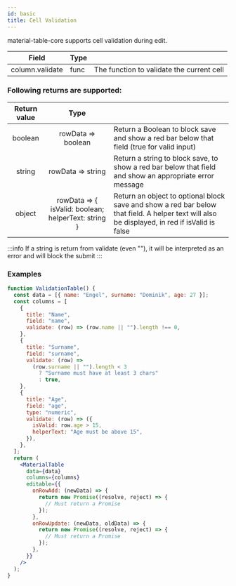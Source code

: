 ```yaml
---
id: basic
title: Cell Validation
---
```



material-table-core supports cell validation during edit.

| Field           | Type |                                           |
| --------------- | ---- | ----------------------------------------- |
| column.validate | func | The function to validate the current cell |

### Following returns are supported:

| Return value |                        Type                         |                                                                                                                                               |
| :----------: | :-------------------------------------------------: | --------------------------------------------------------------------------------------------------------------------------------------------- |
|   boolean    |                 rowData => boolean                  | Return a Boolean to block save and show a red bar below that field (true for valid input)                                                     |
|    string    |                  rowData => string                  | Return a string to block save, to show a red bar below that field and show an appropriate error message                                       |
|    object    | rowData => { isValid: boolean; helperText: string } | Return an object to optional block save and show a red bar below that field. A helper text will also be displayed, in red if isValid is false |

:::info
If a string is return from validate (even ""), it will be interpreted as an error and will block the submit
:::

### Examples

```jsx live
function ValidationTable() {
  const data = [{ name: "Engel", surname: "Dominik", age: 27 }];
  const columns = [
    {
      title: "Name",
      field: "name",
      validate: (row) => (row.name || "").length !== 0,
    },
    {
      title: "Surname",
      field: "surname",
      validate: (row) =>
        (row.surname || "").length < 3
          ? "Surname must have at least 3 chars"
          : true,
    },
    {
      title: "Age",
      field: "age",
      type: "numeric",
      validate: (row) => ({
        isValid: row.age > 15,
        helperText: "Age must be above 15",
      }),
    },
  ];
  return (
    <MaterialTable
      data={data}
      columns={columns}
      editable={{
        onRowAdd: (newData) => {
          return new Promise((resolve, reject) => {
            // Must return a Promise
          });
        },
        onRowUpdate: (newData, oldData) => {
          return new Promise((resolve, reject) => {
            // Must return a Promise
          });
        },
      }}
    />
  );
}
```
